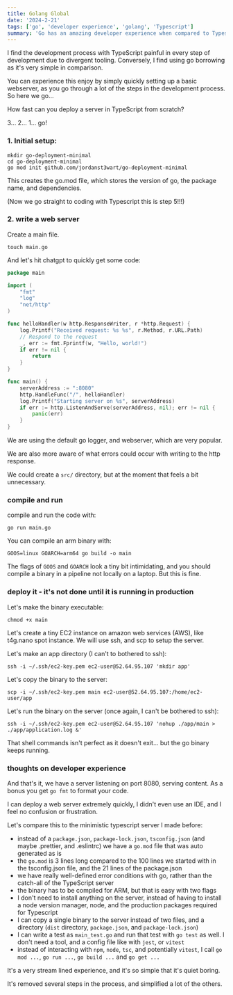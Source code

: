 ```yaml
---
title: Golang Global
date: '2024-2-21'
tags: ['go', 'developer experience', 'golang', 'Typescript']
summary: 'Go has an amazing developer experience when compared to Typescript'
---
```


I find the development process with TypeScript painful in every step of development due to divergent tooling. Conversely, I find using go borrowing as it's very simple in comparison.

You can experience this enjoy by simply quickly setting up a basic webserver, as you go through a lot of the steps in the development process. So here we go...

How fast can you deploy a server in TypeScript from scratch?

3... 2... 1... go!

### 1. Initial setup:

```
mkdir go-deployment-minimal
cd go-deployment-minimal
go mod init github.com/jordanst3wart/go-deployment-minimal
```

This creates the go.mod file, which stores the version of go, the package name, and dependencies.

(Now we go straight to coding with Typescript this is step 5!!!)

### 2. write a web server

Create a main file.

```shell
touch main.go
```

And let's hit chatgpt to quickly get some code:

```Go
package main

import (
	"fmt"
	"log"
	"net/http"
)

func helloHandler(w http.ResponseWriter, r *http.Request) {
	log.Printf("Received request: %s %s", r.Method, r.URL.Path)
	// Respond to the request
	_, err := fmt.Fprintf(w, "Hello, world!")
	if err != nil {
		return
	}
}

func main() {
	serverAddress := ":8080"
	http.HandleFunc("/", helloHandler)
	log.Printf("Starting server on %s", serverAddress)
	if err := http.ListenAndServe(serverAddress, nil); err != nil {
		panic(err)
	}
}

```

We are using the default go logger, and webserver, which are very popular.

We are also more aware of what errors could occur with writing to the http response.

We could create a `src/` directory, but at the moment that feels a bit unnecessary.

### compile and run

compile and run the code with:

```shell
go run main.go
```

You can compile an arm binary with:

```shell
GOOS=linux GOARCH=arm64 go build -o main
```

The flags of `GOOS` and `GOARCH` look a tiny bit intimidating, and you should compile a binary in a pipeline not locally on a laptop. But this is fine.

### deploy it - it's not done until it is running in production

Let's make the binary executable:

```shell
chmod +x main
```

Let's create a tiny EC2 instance on amazon web services (AWS), like t4g.nano spot instance. We will use ssh, and scp to setup the server.

Let's make an app directory (I can't to bothered to ssh):

```shell
ssh -i ~/.ssh/ec2-key.pem ec2-user@52.64.95.107 'mkdir app'
```

Let's copy the binary to the server:

```shell
scp -i ~/.ssh/ec2-key.pem main ec2-user@52.64.95.107:/home/ec2-user/app
```

Let's run the binary on the server (once again, I can't be bothered to ssh):

```shell
ssh -i ~/.ssh/ec2-key.pem ec2-user@52.64.95.107 'nohup ./app/main > ./app/application.log &'
```

That shell commands isn't perfect as it doesn't exit... but the go binary keeps running.

### thoughts on developer experience

And that's it, we have a server listening on port 8080, serving content. As a bonus you get `go fmt` to format your code.

I can deploy a web server extremely quickly, I didn't even use an IDE, and I feel no confusion or frustration.

Let's compare this to the minimistic typescript server I made before:

- instead of a `package.json`, `package-lock.json`, `tsconfig.json` (and maybe .prettier, and .eslintrc) we have a `go.mod` file that was auto generated as is
- the `go.mod` is 3 lines long compared to the 100 lines we started with in the tsconfig.json file, and the 21 lines of the package.json
- we have really well-defined error conditions with go, rather than the catch-all of the TypeScript server
- the binary has to be compiled for ARM, but that is easy with two flags
- I don't need to install anything on the server, instead of having to install a node version manager, node, and the production packages required for Typescript
- I can copy a single binary to the server instead of two files, and a directory (`dist` directory, `package.json`, and `package-lock.json`)
- I can write a test as `main_test.go` and run that test with `go test` as well. I don't need a tool, and a config file like with `jest`, or `vitest`
- instead of interacting with `npm`, `node`, `tsc`, and potentially `vitest`, I call `go mod ...`, `go run ...`, `go build ...` and `go get ...`

It's a very stream lined experience, and it's so simple that it's quiet boring.

It's removed several steps in the process, and simplified a lot of the others.
